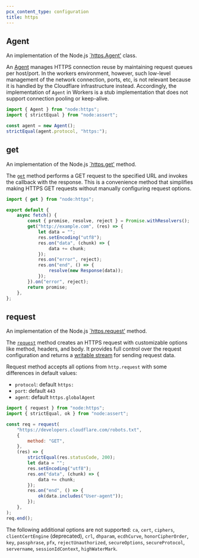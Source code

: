 ```yaml
---
pcx_content_type: configuration
title: https
---
```



<Render file="nodejs-compat-howto" />

## Agent

An implementation of the Node.js [`https.Agent'](https://nodejs.org/docs/latest/api/https.html#class-httpsagent) class.

An [Agent](https://nodejs.org/docs/latest/api/https.html#class-httpsagent) manages HTTPS connection reuse by maintaining request queues per host/port. In the
workers environment, however, such low-level management of the network connection, ports,
etc, is not relevant because it is handled by the Cloudflare infrastructure instead. Accordingly, the
implementation of `Agent` in Workers is a stub implementation that does not support connection
pooling or keep-alive.

```js
import { Agent } from "node:https";
import { strictEqual } from "node:assert";

const agent = new Agent();
strictEqual(agent.protocol, "https:");
```

## get

An implementation of the Node.js [`https.get'](https://nodejs.org/docs/latest/api/https.html#httpsgetoptions-callback) method.

The [`get`](https://nodejs.org/docs/latest/api/https.html#httpsgetoptions-callback) method performs a GET request to the specified URL and invokes the callback with the response. This is a convenience method that simplifies making HTTPS GET requests without manually configuring request options.

```js
import { get } from "node:https";

export default {
	async fetch() {
		const { promise, resolve, reject } = Promise.withResolvers();
		get("http://example.com", (res) => {
			let data = "";
			res.setEncoding("utf8");
			res.on("data", (chunk) => {
				data += chunk;
			});
			res.on("error", reject);
			res.on("end", () => {
				resolve(new Response(data));
			});
		}).on("error", reject);
		return promise;
	},
};
```

## request

An implementation of the Node.js [`https.request'](https://nodejs.org/docs/latest/api/https.html#httpsrequestoptions-callback) method.

The [`request`](https://nodejs.org/docs/latest/api/https.html#httpsrequestoptions-callback) method creates an HTTPS request with customizable options like method, headers, and body. It provides full control over the request configuration and returns a [writable stream](https://developers.cloudflare.com/workers/runtime-apis/streams/writablestream/) for sending request data.

Request method accepts all options from `http.request` with some differences in default values:

- `protocol`: default `https:`
- `port`: default `443`
- `agent`: default `https.globalAgent`

```js
import { request } from "node:https";
import { strictEqual, ok } from "node:assert";

const req = request(
	"https://developers.cloudflare.com/robots.txt",
	{
		method: "GET",
	},
	(res) => {
		strictEqual(res.statusCode, 200);
		let data = "";
		res.setEncoding("utf8");
		res.on("data", (chunk) => {
			data += chunk;
		});
		res.on("end", () => {
			ok(data.includes("User-agent"));
		});
	},
);
req.end();
```

The following additional options are not supported: `ca`, `cert`, `ciphers`, `clientCertEngine` (deprecated), `crl`, `dhparam`, `ecdhCurve`, `honorCipherOrder`, `key`, `passphrase`, `pfx`, `rejectUnauthorized`, `secureOptions`, `secureProtocol`, `servername`, `sessionIdContext`, `highWaterMark`.
